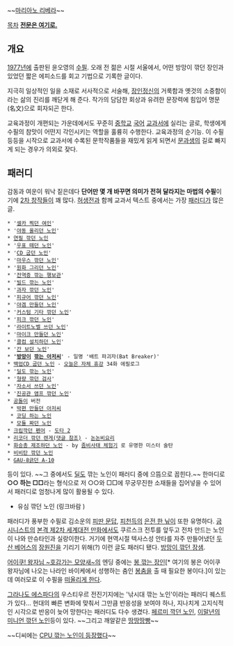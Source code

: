 ~~[[마리아노 리베라#s-4|마리아노 리베라]]~~

[[목차]]
'''[http://www.ajummaschool.com/Kimsboard/Kimsboard.php3?action=re&l=260&table=board27 전문은 여기로.]'''
== 개요 ==
[[1977년]]에 출판된 윤오영의 [[수필]]. 오래 전 젊은 시절 서울에서, 어떤 방망이 깎던 장인과 있었던 짧은 에피소드를 회고 기법으로 기록한 글이다.

지극히 일상적인 일을 소재로 서사적으로 서술해, [[장인정신]]의 거룩함과 옛것의 소중함이라는 삶의 진리를 깨닫게 해 준다. 작가의 담담한 회상과 유려한 문장력에 힘입어 명문(名文)으로 회자되곤 한다.

교육과정이 개편되는 가운데에서도 꾸준히 [[중학교]] [[국어]] [[교과서]]에 실리는 글로, 학생에게 수필의 참맛이 어떤지 각인시키는 역할을 훌륭히 수행한다. 교육과정의 순기능. 이 수필 등등을 시작으로 교과서에 수록된 문학작품들을 재밌게 읽게 되면서 [[문과]]생의 길로 빠지게 되는 경우가 의외로 잦다.

== 패러디 ==
감동과 여운이 워낙 짙은데다 '''단어만 몇 개 바꾸면 의미가 전혀 달라지는 마법의 수필'''이기에 [[2차 창작]]들이 꽤 많다. [[허생전]]과 함께 교과서 텍스트 중에서는 가장 [[패러디]]가 많은 글.

 * '[http://radiostar.dothome.co.kr/?p=276 셀카 찍던 여인]'
 * '[http://blog.naver.com/mchansaiblue?Redirect=Log&logNo=80030039347 야동 올리던 노인]'
 * [http://blog.enzoy.pe.kr/594 연필 깎던 노인]
 * '[http://blog.naver.com/ks1018h/120030185599 우표 떼던 노인]'
 * '[http://toset.kr/bbs/board.php?bo_table=humor&wr_id=50837 CD 굽던 노인]'
 * '[http://nbamania.com/g2/bbs/board.php?bo_table=freetalk&wr_id=146835&page=2292 마우스 깎던 노인]'  
 * '[http://fifteenkin.egloos.com/2684344 원화 그리던 노인]'
 * '[http://todayhumor.com/?bestofbest_175891 전역증 깎는 행보관]'
 * '[http://www.fomos.kr/board/board.php?mode=read&keyno=116799&db=issue 빌드 깎는 노인]'
 * '[http://www.todayhumor.co.kr/board/view.php?table=humorbest&no=931278&s_no=931278&page=1 과자 깎던 노인]'
 * '[http://gall.dcinside.com/inflow/inflow_index.php?query=%ED%94%BC%EA%B7%9C%EC%96%B4+%EA%B9%8E%EB%8D%98+%EB%85%B8%EC%9D%B8&no=145921&id=anigallers 피규어 깎던 노인]'
 * '[http://cafe415.daum.net/_c21_/bbs_search_read?grpid=30lB&fldid=1LjP&datanum=41964&contentval=&docid=30lB1LjP4196420120125214115 야겜 만들던 노인]'
 * '[http://cafe.daum.net/crescents/tk5/2962 커스텀 기타 깎던 노인]'
 * '[http://www.phpschool.com/gnuboard4/bbs/board.php?bo_table=talkbox&wr_id=432404 피크 깎던 노인]' 
 * '[http://fifteenkin.egloos.com/2859904 라이트노벨 쓰던 노인]'
 * '[http://toysher.blog.me/50002774786 마이크 만들던 노인]'
 * '[http://ccokw.x-y.net/bbs/board.php?board=close1st&command=body&no=4279 클컴 설치하던 노인]'
 * '[http://rumic71.egloos.com/3879580 간 보던 노인]'
 * ''''[[야구방망이|방망이]] [[마리아노 리베라|깎는 아저씨]]'''' - 일명 '배트 파괴자(Bat Breaker)'
 * [http://webtoon.daum.net/webtoon/viewer/24681 백업CD 굽던 노인] - [[오늘은 자체 휴강]] 34화 에필로그
 * '[http://jungkooki.byus.net/1903 딜도 깎는 노인]'
 * '[http://baseballpark.khan.co.kr/bbs/board.php?bo_table=bullpen2&wr_id=645520 형량 깎던 검사]'
 * '[http://picotera.tistory.com/55 자소서 쓰던 노인]'
 * '[http://www.mule.co.kr/data/1/bbscontent.aspx?idx=4869564&page=1&sort=34&searchword=&searchregion=1#.VD3SJ9kazCQ 진공관 앰프 깎던 노인]'
 * [[공돌이]] 버전
  * [http://fossil.egloos.com/3871611 박편 만들던 아저씨] 
  * [http://jungkooki.byus.net/1904 코딩 하는 노인]
  * [https://www.facebook.com/photo.php?fbid=270084603163686&set=a.127098074129007.23488.125490037623144&type=1 모듈 짜던 노인] 
 * [http://cafe.naver.com/dotaallstars/190579 크립깍던 펜어] - [[도타 2]]
 * [http://bbs2.ruliweb.daum.net/gaia/do/ruliweb/default/hobby/1209/read?articleId=19739329&bbsId=G005&itemId=76&pageIndex=1&t__nil_ruliweb=best&nil_id=1 리코더 깎던 렌게(댓글 참조)] - [[논논비요리]]
 * [http://zairai.egloos.com/4789271 화승총 제조하던 노인] - by [[좀비사태 체험기]] 로 유명한 미스터 술탄
 * [http://cluster1.cafe.daum.net/_c21_/bbs_search_read?grpid=hNp0&fldid=MR3y&datanum=49&openArticle=true&docid=hNp0MR3y4920031128101805 비비탄 깎던 노인]
 * [http://whitebase.or.kr/bbs/board.php?bo_table=WB&wr_id=2857 GAU-8긁던 A-10]
등이 있다. ~~그 중에서도 [[딜도]] 깎는 노인이 패러디 중에 으뜸으로 꼽힌다.~~ 한마디로 '''○○ 하는 □□'''라는 형식으로 저 ○○와 □□에 무궁무진한 소재들을 집어넣을 수 있어서 패러디로 엄청나게 많이 활용될 수 있다.
* 유심 깎던 노인 (링크바람 )

패러디가 풍부한 수필로 김소운의 [[피딴 문답]], [[피천득]]의 [[은전 한 닢]]이 또한 유명하다. [[굽시니스트]]의 [[본격 제2차 세계대전 만화]]에서도 쿠르스크 전투를 앞두고 전차 만드는 노인이 나와 만슈타인과 실랑이한다. 거기에 현역시절 텍사스성 안타를 자주 만들어냈던 [[두산 베어스]]의 [[장원진]]을 기리기 위해(?) 이런 글도 패러디 됐다. [http://mlbpark.donga.com/bbs/view.php?bbs=mpark_bbs_kbo&idx=99214&cpage=20528&s_work=&select=&keyword= 방망이 깎던 장샘].

[[어이쿠! 왕자님 ~호감가는 모양새~]]의 엔딩 중에는 [[어이쿠! 왕자님 ~호감가는 모양새~/엔딩#s-1.8|봉 깎는 장인]][* 여기의 봉은 어이쿠 왕자님에 나오는 나라인 바이케에서 성행하는 춤인 [[봉춤]]을 출 때 필요한 봉이다.]이 있는데 여러모로 이 수필을 [[어이쿠! 왕자님 ~호감가는 모양새~/패러디|떠올리게 한다]].

[[그라나도 에스파다]]의 우스티우르 전진기지에는 '낚시대 깎는 노인'이라는 패러디 퀘스트가 있다...
현대의 빠른 변화에 맞춰서 그만큼 반응성을 보여야 하나, 지나치게 고지식적인 시각으로 반응이 늦어 망한다는 패러디도 다수 생겼다. [http://avenuel.tistory.com/645 페르미 깍던 노인], [[이말년]]의 [http://www.leagueoflegends.co.kr//Event/mannercampaign/index.php 미니언 깎던 노인]등이 있다. ~~그리고 깨알같은 [[땅땅땅빵]]~~

~~디씨에는 [http://gall.dcinside.com/board/view/?id=hit&no=12493&page= CPU 깎는 노인이 등장했다]~~
